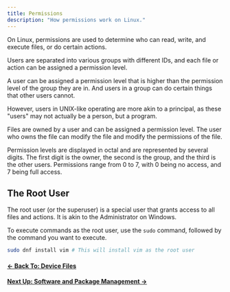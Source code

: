 ```yaml
---
title: Permissions
description: "How permissions work on Linux."
---
```


On Linux, permissions are used to determine who can read, write, and execute files, or do certain actions.

Users are separated into various groups with different IDs, and each file or action can be assigned a permission level.

A user can be assigned a permission level that is higher than the permission level of the group they are in. And users in a group can do certain things that other users cannot.

However, users in UNIX-like operating are more akin to a principal, as these "users" may not actually be a person, but a program.

Files are owned by a user and can be assigned a permission level. The user who owns the file can modify the file and modify the permissions of the file.

Permission levels are displayed in octal and are represented by several digits. The first digit is the owner, the second is the group, and the third is the other users. Permissions range from 0 to 7, with 0 being no access, and 7 being full access.

## The Root User

The root user (or the superuser) is a special user that grants access to all files and actions. It is akin to the Administrator on Windows.

To execute commands as the root user, use the `sudo` command, followed by the command you want to execute.

```bash
sudo dnf install vim # This will install vim as the root user
```

#### [← Back To: Device Files](../devicefiles)

#### [Next Up: Software and Package Management →](../software)
